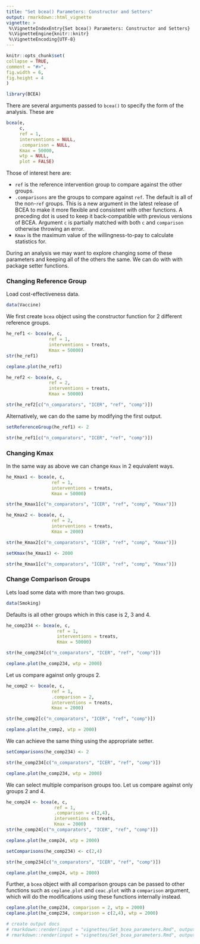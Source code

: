 ```yaml
---
title: "Set bcea() Parameters: Constructor and Setters"
output: rmarkdown::html_vignette
vignette: >
 %\VignetteIndexEntry{Set bcea() Parameters: Constructor and Setters}
 %\VignetteEngine{knitr::knitr}
 %\VignetteEncoding{UTF-8}
---
```

 
 
```r
knitr::opts_chunk$set(
collapse = TRUE,
comment = "#>",
fig.width = 6,
fig.height = 4
)
```

```r
library(BCEA)
```

There are several arguments passed to `bcea()` to specify the form of the analysis.
These are

```r
bcea(e,
     c,
     ref = 1,
     interventions = NULL,
     .comparison = NULL,
     Kmax = 50000,
     wtp = NULL,
     plot = FALSE)
```

Those of interest here are:

* `ref` is the reference intervention group to compare against the other groups.
* `.comparisons` are the groups to compare against `ref`. The default is all of the non-`ref` groups.
  This is a new argument in the latest release of BCEA to make it more flexible and consistent with other functions.
  A preceding dot is used to keep it back-compatible with previous versions of BCEA.
  Argument `c` is partially matched with both `c` and `comparison` otherwise throwing an error.
* `Kmax` is the maximum value of the willingness-to-pay to calculate statistics for.

During an analysis we may want to explore changing some of these parameters and keeping all of the others the same.
We can do with with package setter functions.

### Changing Reference Group

Load cost-effectiveness data.

```r
data(Vaccine)
```

We first create `bcea` object using the constructor function for 2 different reference groups.

```r
he_ref1 <- bcea(e, c,
                ref = 1,           
                interventions = treats,
                Kmax = 50000)  
str(he_ref1)

ceplane.plot(he_ref1)
```

```r
he_ref2 <- bcea(e, c,
                ref = 2,           
                interventions = treats,
                Kmax = 50000)  

str(he_ref2[c("n_comparators", "ICER", "ref", "comp")])
```

Alternatively, we can do the same by modifying the first output.

```r
setReferenceGroup(he_ref1) <- 2

str(he_ref1[c("n_comparators", "ICER", "ref", "comp")])
```

### Changing Kmax

In the same way as above we can change `Kmax` in 2 equivalent ways.

```r
he_Kmax1 <- bcea(e, c,
                 ref = 1,           
                 interventions = treats,
                 Kmax = 50000)  

str(he_Kmax1[c("n_comparators", "ICER", "ref", "comp", "Kmax")])
```

```r
he_Kmax2 <- bcea(e, c,
                 ref = 2,           
                 interventions = treats,
                 Kmax = 2000)  

str(he_Kmax2[c("n_comparators", "ICER", "ref", "comp", "Kmax")])
```

```r
setKmax(he_Kmax1) <- 2000

str(he_Kmax1[c("n_comparators", "ICER", "ref", "comp", "Kmax")])
```

### Change Comparison Groups

Lets load some data with more than two groups.

```r
data(Smoking)
```

Defaults is all other groups which in this case is 2, 3 and 4.

```r
he_comp234 <- bcea(e, c,
                   ref = 1,           
                   interventions = treats,
                   Kmax = 50000)  

str(he_comp234[c("n_comparators", "ICER", "ref", "comp")])

ceplane.plot(he_comp234, wtp = 2000)
```

Let us compare against only groups 2.

```r
he_comp2 <- bcea(e, c,
                 ref = 1,
                 .comparison = 2,
                 interventions = treats,
                 Kmax = 2000)  

str(he_comp2[c("n_comparators", "ICER", "ref", "comp")])

ceplane.plot(he_comp2, wtp = 2000)
```

We can achieve the same thing using the appropriate setter.

```r
setComparisons(he_comp234) <- 2

str(he_comp234[c("n_comparators", "ICER", "ref", "comp")])

ceplane.plot(he_comp234, wtp = 2000)
```
  
We can select multiple comparison groups too.
Let us compare against only groups 2 and 4.

```r
he_comp24 <- bcea(e, c,
                  ref = 1,
                  .comparison = c(2,4),
                  interventions = treats,
                  Kmax = 2000)  
str(he_comp24[c("n_comparators", "ICER", "ref", "comp")])

ceplane.plot(he_comp24, wtp = 2000)
```

```r
setComparisons(he_comp234) <- c(2,4)

str(he_comp234[c("n_comparators", "ICER", "ref", "comp")])

ceplane.plot(he_comp24, wtp = 2000)
```

Further, a `bcea` object with all comparison groups can be passed to other functions such as `ceplane.plot` and `ceac.plot` with a `comparison` argument,
which will do the modifications using these functions internally instead.

```r
ceplane.plot(he_comp234, comparison = 2, wtp = 2000)
ceplane.plot(he_comp234, comparison = c(2,4), wtp = 2000)
```

```r
# create output docs
# rmarkdown::render(input = "vignettes/Set_bcea_parameters.Rmd", output_format = "pdf_document", output_dir = "vignettes")
# rmarkdown::render(input = "vignettes/Set_bcea_parameters.Rmd", output_format = "html_document", output_dir = "vignettes")
```

